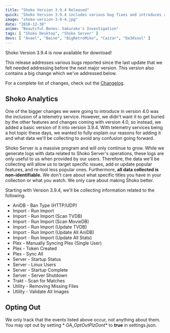 ```yaml
---
title: "Shoko Version 3.9.4 Released"
quick: "Shoko Version 3.9.4 includes various bug fixes and introduces a telemetry service for better targeting issues and improving features."
image: "shoko-version-3-9-4.jpg"
date: "2018-12-30"
anime: "Beautiful Bones: Sakurako's Investigation"
tags: [ "Shoko Desktop", "Shoko Server" ]
devs: [ "Avael", "Baine", "BigRetroMike", "Cazzar", "Da3dsoul" ]
---
```


Shoko Version 3.9.4 is now available for download!

This release addresses various bugs reported since the last update that we felt needed addressing before the next major
version. This version also contains a big change which we've addressed below.

For a complete list of changes, check out the [Changelog](https://docs.shokoanime.com/changelog.html).

## Shoko Analytics

One of the bigger changes we were going to introduce in version 4.0 was the inclusion of a telemetry service. However,
we didn't want it to get buried by the other features and changes coming with version 4.0, so instead, we added a basic
version of it into version 3.9.4. With telemetry services being a hot topic these days, we wanted to fully explain our
reasons for adding it and what data we'll be collecting to avoid any confusion going forward.

Shoko Server is a massive program and will only continue to grow. While we generate logs with data related to Shoko
Server's operations, these logs are only useful to us when provided by our users. Therefore, the data we'll be
collecting will allow us to target specific issues, add or update popular features, and re-tool less popular ones.
Furthermore, **all data collected is non-identifiable.** We don't care about what specific titles you have in your
collection or what you watch. We only care about making Shoko better.

Starting with Version 3.9.4, we'll be collecting information related to the following.

- AniDB - Ban Type (HTTP/UDP)
- Import - Run Import
- Import - Run Import (Scan TVDB)
- Import - Run Import (Scan MovieDB)
- Import - Run Import (Update TVDB)
- Import - Run Import (Update All AniDB)
- Import - Run Import (Update All Stats)
- Plex - Manually Syncing Plex (Single User)
- Plex - Token Created
- Plex - Sync All
- Server - Startup Status
- Server - Linux Users
- Server - Startup Complete
- Server - Server Shutdown
- Trakt - Scan for Matches
- Utility - Removing Missing Files
- Utility - Validate All Images

## Opting Out

We only track that the events listed above occur, not anything about them. You may opt out by setting *
*GA\_OptOutPlzDont** to **true** in settings.json.

